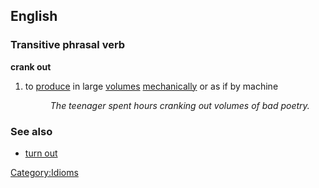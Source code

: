 ==English==
===Transitive phrasal verb===
'''crank out'''
#to [[produce]] in large [[volume]]s [[mechanical]]ly or as if by machine
#:''The teenager spent hours cranking out volumes of bad poetry.''



===See also===
*[[turn out]]

[[Category:Idioms]]
